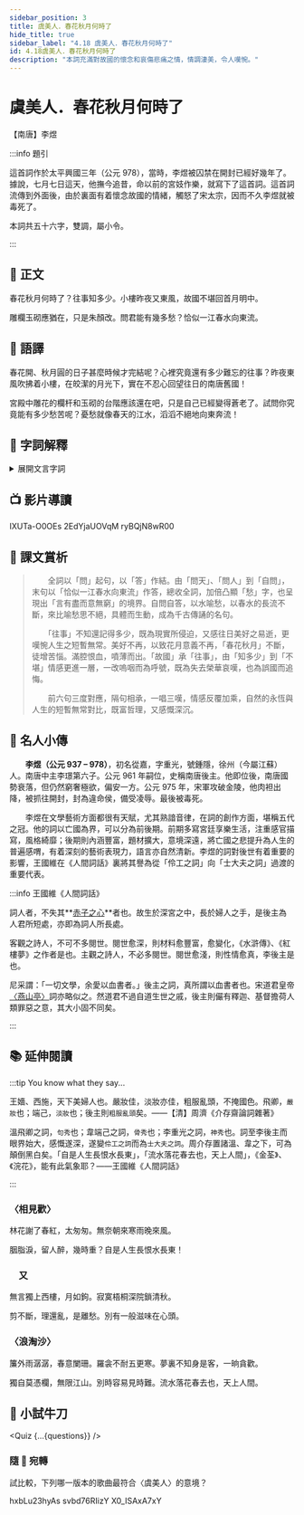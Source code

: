 ```yaml
---
sidebar_position: 3
title: 虞美人．春花秋月何時了
hide_title: true
sidebar_label: "4.18 虞美人．春花秋月何時了"
id: 4.18虞美人．春花秋月何時了
description: "本詞充滿對故國的懷念和哀傷悲痛之情，情調淒美，令人嘆惋。"
---
```


# <span className="KeepAll" data-annotation="詞牌">虞美人</span>．<span className="KeepAll">春花秋月何時了</span>

<p className="source-text">【南唐】李煜</p>

:::info 題引

<div className="pre-text">

這首詞作於太平興國三年（公元 978），當時，李煜被囚禁在開封已經好幾年了。據說，七月七日這天，他撫今追昔，命以前的宮妓作樂，就寫下了這首詞。這首詞流傳到外面後，由於裏面有着懷念故國的情緒，觸怒了宋太宗，因而不久李煜就被毒死了。

本詞共五十六字，雙調，屬小令。

</div>

:::

## 📖 正文

<p className="main-text">春花秋月何時<Annotate title="了結，完結。">了</Annotate>？往事知多少。<Annotate title="指李煜降宋後，在開封的住所。">小樓</Annotate>昨夜<Annotate title="指又到了春天，意思是降宋後又一年了。">又東風</Annotate>，<Annotate title="指南唐。">故國</Annotate>不堪回首月明中。</p>

<p className="main-text"><Annotate title="砌，臺階。形容宮室建築的華美，指遠在金陵的南唐故宮。">雕欄玉砌</Annotate>應猶在，只是<Annotate title="朱，紅。顏，面容。意思是年少時的美好容貌。">朱顏</Annotate>改。問<Annotate title="作者自稱。">君</Annotate>能有幾多愁？恰似一江春水向東流。</p>

## 📝 語譯

<div className="translation-text">

春花開、秋月圓的日子甚麼時候才完結呢？心裡究竟還有多少難忘的往事？昨夜東風吹拂着小樓，在皎潔的月光下，實在不忍心回望往日的南唐舊國！

宮殿中雕花的欄杆和玉砌的台階應該還在吧，只是自己已經變得蒼老了。試問你究竟能有多少愁苦呢？憂愁就像春天的江水，滔滔不絕地向東奔流！

</div>

## 💬 字詞解釋

<details>
  <summary>展開文言字詞</summary>

1. 虞美人︰此調原為唐教坊曲，初詠項羽寵姬虞美人，因以為名。又名《一江春水》、《玉壺水》、《巫山十二峰》等。<span className="py-circle">粵</span> [如]，[jyu4]。

2. 了：了結，完結。

3. 小樓︰指李煜降宋後，在開封的住所。

4. 又東風︰指又到了春天，意思是降宋後又一年了。
   
5. 故國：指南唐。
   
6. 雕闌玉砌：砌，臺階，<span className="py-circle">粵</span> [cai3]。雕有花紋的欄杆和玉做的石階。形容宮室建築的華美，指遠在金陵的南唐故宮。
   
7. 朱顏：朱，紅。顏，面容。意思是年少時的美好容貌。
   
8. 君：作者自稱。

</details>

## 📺 影片導讀

<Tabs>
  <TabItem value="李煜動畫" default>
    <Youtube>IXUTa-O0OEs</Youtube>
  </TabItem>
  <TabItem value="〈虞美人〉動畫講解">
    <Youtube>2EdYjaUOVqM</Youtube>
  </TabItem>
  <TabItem value="費玉清〈昨夜小樓又東風〉">
    <Youtube>ryBQjN8wR00</Youtube>
  </TabItem>
</Tabs>

## 🌈 課文賞析

>　　全詞以「問」起句，以「答」作結。由「問天」、「問人」到「自問」，末句以「恰似一江春水向東流」作答，總收全詞，加倍凸顯「愁」字，也呈現出「言有盡而意無窮」的境界。自問自答，以水喻愁，以春水的長流不斷，來比喻愁思不絕，具體而生動，成為千古傳誦的名句。
>
>　　「往事」不知還記得多少，既為現實所侵迫，又感往日美好之易逝，更嘆惋人生之短暫無常。美好不再，以致花月意義不再，「春花秋月」不斷，徒增苦惱。滿腔恨血，噴薄而出。「故國」承「往事」，由「知多少」到「不堪」情感更進一層，一改嗚咽而為呼號，既為失去榮華哀嘆，也為誤國而追悔。
>
>　　前六句三度對應，隔句相承，一唱三嘆，情感反覆加乘，自然的永恆與人生的短暫無常對比，既富哲理，又感慨深沉。

## 🦹 名人小傳

　　**李煜（公元 937 – 978）**，初名從嘉，字重光，號鍾隱，徐州（今屬江蘇）人。南唐中主李璟第六子。公元 961 年嗣位，史稱南唐後主。他即位後，南唐國勢衰落，但仍然窮奢極欲，偏安一方。公元 975 年，宋軍攻破金陵，他肉袒出降，被抓往開封，封為違命侯，備受凌辱。最後被毒死。

　　李煜在文學藝術方面都很有天賦，尤其熟諳音律，在詞的創作方面，堪稱五代之冠。他的詞以亡國為界，可以分為前後期。前期多寫宮廷享樂生活，注重感官描寫，風格綺靡；後期則內涵豐富，題材擴大，意境深遠，將亡國之悲提升為人生的普遍感喟，有着深刻的藝術表現力，語言亦自然清新。李煜的詞對後世有着重要的影響，王國維在《人間詞話》裏將其譽為從「伶工之詞」向「士大夫之詞」過渡的重要代表。

:::info 王國維《人間詞話》

詞人者，不失其**<u>赤子之心</u>**者也。故生於深宮之中，長於婦人之手，是後主為人君所短處，亦即為詞人所長處。

客觀之詩人，不可不多閱世。閱世愈深，則材料愈豐富，愈變化，《水滸傳》、《紅樓夢》之作者是也。主觀之詩人，不必多閱世。閱世愈淺，則性情愈真，李後主是也。

尼采謂：「一切文學，余愛以血書者。」後主之詞，真所謂以血書者也。宋道君皇帝[〈燕山亭〉](https://fanti.dugushici.com/ancient_proses/52215)詞亦略似之。然道君不過自道生世之戚，後主則儼有釋迦、基督擔荷人類罪惡之意，其大小固不同矣。

:::

## 📚 延伸閱讀

:::tip You know what they say...

王嬙、西施，天下美婦人也。嚴妝佳，淡妝亦佳，粗服亂頭，不掩國色。飛卿，`嚴妝`也；端己，`淡妝`也；後主則`粗服亂頭`矣。<span className="source-text">——【清】周濟《介存齋論詞雜著》</span>

溫飛卿之詞，`句秀`也；韋端己之詞，`骨秀`也；李重光之詞，`神秀`也。詞至李後主而眼界始大，感慨遂深，遂變`伶工之詞`而為`士大夫之詞`。周介存置諸溫、韋之下，可為顛倒黑白矣。「自是人生長恨水長東」，「流水落花春去也，天上人間」，《金荃》、《浣花》，能有此氣象耶？<span className="source-text">——王國維《人間詞話》</span>

:::

### 〈相見歡〉

<p className="translation-text">林花謝了春紅，太匆匆。無奈朝來寒雨晚來風。</p>

<p className="translation-text">胭脂淚，留人醉，幾時重？自是人生長恨水長東！</p>

### 　又

<p className="translation-text">無言獨上西樓，月如鉤。寂寞梧桐深院鎖清秋。</p>

<p className="translation-text">剪不斷，理還亂，是離愁。別有一般滋味在心頭。</p>

### 〈浪淘沙〉

<p className="translation-text">簾外雨潺潺，春意闌珊。羅衾不耐五更寒。夢裏不知身是客，一晌貪歡。</p>

<p className="translation-text">獨自莫憑欄，無限江山。別時容易見時難。流水落花春去也，天上人間。</p>

## 🚀 小試牛刀


<Quiz {...{questions}} />

### 隨 🎵 宛轉

試比較，下列哪一版本的歌曲最符合〈虞美人〉的意境？

<Tabs>
  <TabItem value="第一首" default>
    <Youtube>hxbLu23hyAs</Youtube>
  </TabItem>
  <TabItem value="第二首">
    <Youtube>svbd76RIizY</Youtube>
  </TabItem>
  <TabItem value="第三首">
    <Youtube>X0_ISAxA7xY</Youtube>
  </TabItem>
</Tabs>
